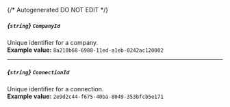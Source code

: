 {/* Autogenerated DO NOT EDIT  */}
##### *{`string`}* `CompanyId`
Unique identifier for a company.
<br/>
**Example value:** `8a210b68-6988-11ed-a1eb-0242ac120002`

---
##### *{`string`}* `ConnectionId`
Unique identifier for a connection.
<br/>
**Example value:** `2e9d2c44-f675-40ba-8049-353bfcb5e171`

